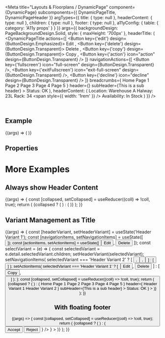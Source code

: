 
<Meta
  title="Layouts & Floorplans / DynamicPage"
  component={DynamicPage}
  subcomponents={{ DynamicPageTitle, DynamicPageHeader }}
  argTypes={{
    title: {
      type: null
    },
    headerContent: {
      type: null
    },
    children: {
      type: null
    },
    footer: {
      type: null
    },
    a11yConfig: { table: { category: 'A11y props' } }
  }}
  args={{
    backgroundDesign: PageBackgroundDesign.Solid,
    style: { maxHeight: '700px' },
    headerTitle: (
      <DynamicPageTitle
        actions={[
          <Button key={'edit'} design={ButtonDesign.Emphasized}>
            Edit
          </Button>,
          <Button key={'delete'} design={ButtonDesign.Transparent}>
            Delete
          </Button>,
          <Button key={'copy'} design={ButtonDesign.Transparent}>
            Copy
          </Button>,
          <Button key={'action'} icon="action" design={ButtonDesign.Transparent} />
        ]}
        navigationActions={[
          <Button key={'fullscreen'} icon="full-screen" design={ButtonDesign.Transparent} />,
          <Button key={'exitFullscreen'} icon="exit-full-screen" design={ButtonDesign.Transparent} />,
          <Button key={'decline'} icon="decline" design={ButtonDesign.Transparent} />
        ]}
        breadcrumbs={
          <Breadcrumbs>
            <BreadcrumbsItem>Home</BreadcrumbsItem>
            <BreadcrumbsItem>Page 1</BreadcrumbsItem>
            <BreadcrumbsItem>Page 2</BreadcrumbsItem>
            <BreadcrumbsItem>Page 3</BreadcrumbsItem>
            <BreadcrumbsItem>Page 4</BreadcrumbsItem>
            <BreadcrumbsItem>Page 5</BreadcrumbsItem>
          </Breadcrumbs>
        }
        header={<Title>Header Title</Title>}
        subHeader={<Label>This is a sub header</Label>}
      >
        <Badge>Status: OK</Badge>
      </DynamicPageTitle>
    ),
    headerContent: (
      <DynamicPageHeader>
        <FlexBox wrap={FlexBoxWrap.Wrap}>
          <FlexBox direction={FlexBoxDirection.Column}>
            <Label>Location: Warehouse A</Label>
            <Label>Halway: 23L</Label>
            <Label>Rack: 34</Label>
          </FlexBox>
          <span style={{ width: '1rem' }} />
          <FlexBox direction={FlexBoxDirection.Column}>
            <Label>Availability:</Label>
            <ObjectStatus state={ValueState.Success}>In Stock</ObjectStatus>
          </FlexBox>
        </FlexBox>
      </DynamicPageHeader>
    )
  }}
/>

<DocsHeader />

<br />

## Example

<Canvas>
  <Story name="Default">
    {(args) => (
      <DynamicPage {...args}>
        <ProductsTable />
      </DynamicPage>
    )}
  </Story>
</Canvas>

## Properties

<ArgsTable story="." />

# More Examples

## Always show Header Content

<Canvas>
  <Story
    name="Always show header content"
    args={{ alwaysShowContentHeader: true, showHideHeaderButton: true, headerContentPinnable: true }}
  >
    {(args) => {
      const [collapsed, setCollapsed] = useReducer((coll) => !coll, true);
      return (
        <Panel collapsed={collapsed} onToggle={setCollapsed} headerText="Display DynamicPage with fixed header.">
          {collapsed ? (
            <BusyIndicator active style={{ width: '100%' }}>
              <span style={{ height: '700px' }} />
            </BusyIndicator>
          ) : (
            <DynamicPage {...args}>
              <ProductsTable />
            </DynamicPage>
          )}
        </Panel>
      );
    }}
  </Story>
</Canvas>

## Variant Management as Title

<Canvas>
  <Story name="with Variants">
    {(args) => {
      const [headerVariant, setHeaderVariant] = useState('Header Variant 1');
      const [navigationItems, setNavigationItems] = useState([
        <Button key={'decline'} icon="decline" design={ButtonDesign.Transparent} />
      ]);
      const [actionItems, setActionItems] = useState([
        <Button key={'edit'} design={ButtonDesign.Emphasized}>
          Edit
        </Button>,
        <Button key={'delete'} design={ButtonDesign.Transparent}>
          Delete
        </Button>
      ]);
      const selectVariant = (e) => {
        const selectedVariant = e.detail.selectedVariant.children;
        setHeaderVariant(selectedVariant);
        setNavigationItems(
          selectedVariant === 'Header Variant 2'
            ? [
                <Button key={'fullscreen'} icon="full-screen" design={ButtonDesign.Transparent} />,
                <Button key={'exitFullscreen'} icon="exit-full-screen" design={ButtonDesign.Transparent} />,
                <Button key={'decline'} icon="decline" design={ButtonDesign.Transparent} />
              ]
            : [<Button key={'decline'} icon="decline" design={ButtonDesign.Transparent} />]
        );
        setActionItems(
          selectedVariant === 'Header Variant 1'
            ? [
                <Button key={'edit'} design={ButtonDesign.Emphasized}>
                  Edit
                </Button>,
                <Button key={'delete'} design={ButtonDesign.Transparent}>
                  Delete
                </Button>
              ]
            : [
                <Button key={'copy'} design={ButtonDesign.Transparent}>
                  Copy
                </Button>,
                <Button key={'action'} icon="action" design={ButtonDesign.Transparent} />
              ]
        );
      };
      const [collapsed, setCollapsed] = useReducer((coll) => !coll, true);
      return (
        <Panel collapsed={collapsed} onToggle={setCollapsed} headerText="Display DynamicPage with Variants">
          {collapsed ? (
            <BusyIndicator active style={{ width: '100%' }}>
              <span style={{ height: '700px' }} />
            </BusyIndicator>
          ) : (
            <DynamicPage
              {...args}
              headerTitle={
                <DynamicPageTitle
                  actions={actionItems}
                  navigationActions={navigationItems}
                  breadcrumbs={
                    <Breadcrumbs>
                      <BreadcrumbsItem>Home</BreadcrumbsItem>
                      <BreadcrumbsItem>Page 1</BreadcrumbsItem>
                      <BreadcrumbsItem>Page 2</BreadcrumbsItem>
                      <BreadcrumbsItem>Page 3</BreadcrumbsItem>
                      <BreadcrumbsItem>Page 4</BreadcrumbsItem>
                      <BreadcrumbsItem>Page 5</BreadcrumbsItem>
                    </Breadcrumbs>
                  }
                  header={
                    <VariantManagement onSelect={selectVariant}>
                      <VariantItem selected={headerVariant === 'Header Variant 1'}>Header Variant 1</VariantItem>
                      <VariantItem selected={headerVariant === 'Header Variant 2'}>Header Variant 2</VariantItem>
                    </VariantManagement>
                  }
                  subHeader={<Label>This is a sub header</Label>}
                >
                  <Badge>Status: OK</Badge>
                </DynamicPageTitle>
              }
            >
              <ProductsTable />
            </DynamicPage>
          )}
        </Panel>
      );
    }}
  </Story>
</Canvas>

## With floating footer

<Canvas>
  <Story name="with floating footer">
    {(args) => {
      const [collapsed, setCollapsed] = useReducer((coll) => !coll, true);
      return (
        <Panel collapsed={collapsed} onToggle={setCollapsed} headerText="Display DynamicPage with floating footer">
          {collapsed ? (
            <BusyIndicator active style={{ width: '100%' }}>
              <span style={{ height: '700px' }} />
            </BusyIndicator>
          ) : (
            <DynamicPage
              {...args}
              footer={
                <Bar
                  design={BarDesign.FloatingFooter}
                  endContent={
                    <>
                      <Button design={ButtonDesign.Positive}>Accept</Button>
                      <Button design={ButtonDesign.Negative}>Reject</Button>
                    </>
                  }
                />
              }
            >
              <ProductsTable />
            </DynamicPage>
          )}
        </Panel>
      );
    }}
  </Story>
</Canvas>

<Footer />
